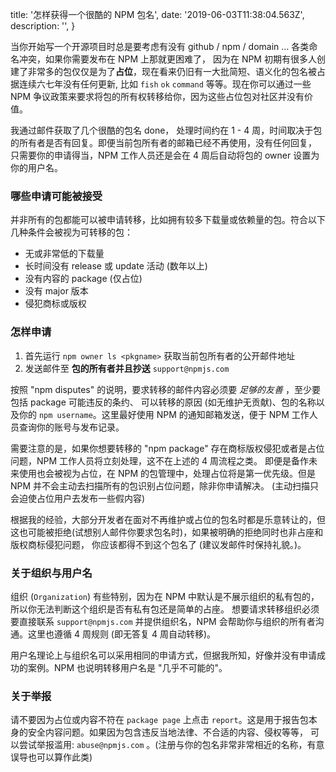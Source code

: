 
  title: '怎样获得一个很酷的 NPM 包名',
  date: '2019-06-03T11:38:04.563Z',
  description: '',
}

当你开始写一个开源项目时总是要考虑有没有 github / npm / domain ... 各类命名冲突，如果你需要发布在 NPM 上那就更困难了，
因为在 NPM 初期有很多人创建了非常多的包仅仅是为了**占位**，现在看来仍旧有一大批简短、语义化的包名被占据连续六七年没有任何更新,
比如 `fish` `ok` `command` 等等。现在你可以通过一些 NPM 争议政策来要求将包的所有权转移给你，因为这些占位包对社区并没有价值。

我通过邮件获取了几个很酷的包名 <Link href="https://www.npmjs.com/package/done" rel="nofollow" >done</Link>，
处理时间约在 1 - 4 周，时间取决于包的所有者是否有回复。即便当前包所有者的邮箱已经不再使用，没有任何回复，
只需要你的申请得当，NPM 工作人员还是会在 4 周后自动将包的 owner 设置为你的用户名。

<Spacer h={2} />

### 哪些申请可能被接受

并非所有的包都能可以被申请转移，比如拥有较多下载量或依赖量的包。符合以下几种条件会被视为可转移的包：

- 无或非常低的下载量
- 长时间没有 release 或 update 活动 (数年以上)
- 没有内容的 package (仅占位)
- 没有 major 版本
- 侵犯商标或版权

<Spacer h={2} />

### 怎样申请

1. 首先运行 `npm owner ls <pkgname>` 获取当前包所有者的公开邮件地址
2. 发送邮件至 **包的所有者并且抄送** `support@npmjs.com`

按照 "npm disputes" 的说明，要求转移的邮件内容必须要 _足够的友善_ ，至少要包括 package 可能违反的条约、
可以转移的原因 (如无维护无贡献)、包的名称以及你的 `npm username`。这里最好使用 NPM 的通知邮箱发送，便于 NPM 工作人员查询你的账号与发布记录。

需要注意的是，如果你想要转移的 "npm package" 存在商标版权侵犯或者是占位问题，NPM 工作人员将立刻处理，这不在上述的 4 周流程之类。
即便是备作未来使用也会被视为占位，在 NPM 的包管理中，处理占位将是第一优先级。但是 NPM 并不会主动去扫描所有的包识别占位问题，除非你申请解决。
(主动扫描只会迫使占位用户去发布一些假内容)

根据我的经验，大部分开发者在面对不再维护或占位的包名时都是乐意转让的，但这也可能被拒绝(试想别人邮件你要求包名时)，如果被明确的拒绝同时也非占座和版权商标侵犯问题，
你应该都得不到这个包名了 (建议发邮件时保持礼貌。)。

<Spacer h={2} />

### 关于组织与用户名

组织 (`Organization`) 有些特别，因为在 NPM 中默认是不展示组织的私有包的，所以你无法判断这个组织是否有私有包还是简单的占座。
想要请求转移组织必须要直接联系 `support@npmjs.com` 并提供组织名，NPM 会帮助你与组织的所有者沟通。这里也遵循 4 周规则 (即无答复 4 周自动转移)。

用户名理论上与组织名可以采用相同的申请方式，但据我所知，好像并没有申请成功的案例。NPM 也说明转移用户名是 "几乎不可能的"。

<Spacer h={2} />

### 关于举报

请不要因为占位或内容不符在 `package page` 上点击 `report`。这是用于报告包本身的安全内容问题。如果因为包含违反当地法律、不合适的内容、侵权等等，
可以尝试举报滥用: `abuse@npmjs.com` 。(注册与你的包名非常非常相近的名称，有意误导也可以算作此类)

